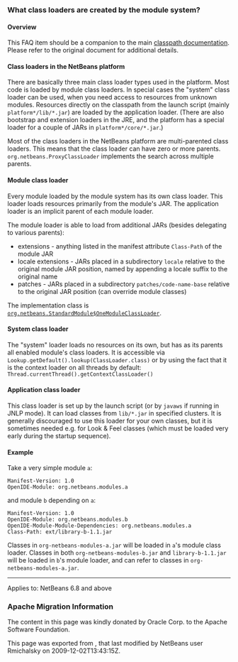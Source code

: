 <!--

    Licensed to the Apache Software Foundation (ASF) under one
    or more contributor license agreements.  See the NOTICE file
    distributed with this work for additional information
    regarding copyright ownership.  The ASF licenses this file
    to you under the Apache License, Version 2.0 (the
    "License"); you may not use this file except in compliance
    with the License.  You may obtain a copy of the License at

      http://www.apache.org/licenses/LICENSE-2.0

    Unless required by applicable law or agreed to in writing,
    software distributed under the License is distributed on an
    "AS IS" BASIS, WITHOUT WARRANTIES OR CONDITIONS OF ANY
    KIND, either express or implied.  See the License for the
    specific language governing permissions and limitations
    under the License.

-->

===What class loaders are created by the module system?===

====Overview====

This FAQ item should be a companion to the main [http://bits.netbeans.org/dev/javadoc/org-openide-modules/org/openide/modules/doc-files/classpath.html classpath documentation]. Please refer to the original document for additional details.

====Class loaders in the NetBeans platform====

There are basically three main class loader types used in the platform.
Most code is loaded by module class loaders.
In special cases the "system" class loader can be used,
when you need access to resources from unknown modules.
Resources directly on the classpath from the launch script (mainly <tt>platform*/lib/*.jar</tt>)
are loaded by the application loader.
(There are also bootstrap and extension loaders in the JRE,
and the platform has a special loader for a couple of JARs in <tt>platform*/core/*.jar</tt>.)

Most of the class loaders in the NetBeans platform are multi-parented class loaders.
This means that the class loader can have zero or more parents.
<tt>org.netbeans.ProxyClassLoader</tt> implements the search across multiple parents.

====Module class loader====

Every module loaded by the module system has its own class loader.
This loader loads resources primarily from the module's JAR.
The application loader is an implicit parent of each module loader.

The module loader is able to load from additional JARs (besides delegating to various parents):
* extensions - anything listed in the manifest attribute <tt>Class-Path</tt> of the module JAR
* locale extensions - JARs placed in a subdirectory <tt>locale</tt> relative to the original module JAR position, named by appending a locale suffix to the original name
* patches - JARs placed in a subdirectory <tt>patches/code-name-base</tt> relative to the original JAR position (can override module classes)

The implementation class is <tt>[http://hg.netbeans.org/main/file/tip/o.n.bootstrap/src/org/netbeans/StandardModule.java org.netbeans.StandardModule$OneModuleClassLoader]</tt>.

====System class loader====

The "system" loader loads no resources on its own,
but has as its parents all enabled module's class loaders.
It is accessible via <tt>Lookup.getDefault().lookup(ClassLoader.class)</tt>
or by using the fact that it is the context loader on all threads by default: <tt>Thread.currentThread().getContextClassLoader()</tt>

====Application class loader====

This class loader is set up by the launch script (or by <tt>javaws</tt> if running in JNLP mode).
It can load classes from <tt>lib/*.jar</tt> in specified clusters.
It is generally discouraged to use this loader for your own classes,
but it is sometimes needed e.g. for Look & Feel classes
(which must be loaded very early during the startup sequence).

====Example====

Take a very simple module <tt>a</tt>:

<pre>
Manifest-Version: 1.0
OpenIDE-Module: org.netbeans.modules.a
</pre>

and module <tt>b</tt> depending on <tt>a</tt>:

<pre>
Manifest-Version: 1.0
OpenIDE-Module: org.netbeans.modules.b
OpenIDE-Module-Module-Dependencies: org.netbeans.modules.a
Class-Path: ext/library-b-1.1.jar
</pre>

Classes in <tt>org-netbeans-modules-a.jar</tt> will be loaded in <tt>a</tt>'s module class loader.
Classes in both <tt>org-netbeans-modules-b.jar</tt> and <tt>library-b-1.1.jar</tt>
will be loaded in <tt>b</tt>'s module loader,
and can refer to classes in <tt>org-netbeans-modules-a.jar</tt>.

----
Applies to: NetBeans 6.8 and above

===Apache Migration Information===

The content in this page was kindly donated by Oracle Corp. to the
Apache Software Foundation.

This page was exported from , 
that last modified by NetBeans user Rmichalsky 
on 2009-12-02T13:43:15Z.

